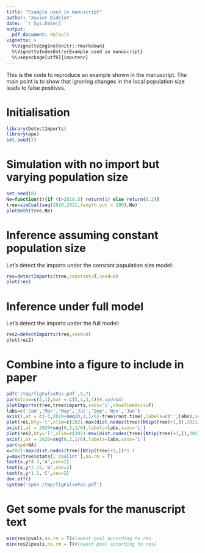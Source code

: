 ```yaml
---
title: "Example used in manuscript"
author: "Xavier Didelot"
date: '`r Sys.Date()`'
output:
  pdf_document: default
vignette: >
  %\VignetteEngine{knitr::rmarkdown}
  %\VignetteIndexEntry{Example used in manuscript}
  %\usepackage[utf8]{inputenc}
---
```


This is the code to reproduce an example shown in the manuscript.
The main point is to show that ignoring changes in the local population size
leads to false positives.

# Initialisation

```r
library(DetectImports)
library(ape)
set.seed(2)
```

# Simulation with no import but varying population size

```r
set.seed(0)
Ne=function(t){if (t>2020.5) return(1) else return(0.2)}
tree=simCoal(seq(2020,2021,length.out = 100),Ne)
plotBoth(tree,Ne)
```

# Inference assuming constant population size

Let's detect the imports under the constant population size model:

```r
res=detectImports(tree,constant=T,seed=0)
plot(res)
```

# Inference under full model

Let's detect the imports under the full model:

```r
res2=detectImports(tree,seed=0)
plot(res2)
```

# Combine into a figure to include in paper

```r
pdf('/tmp/figFalsePos.pdf',5,7)
par(mfrow=c(3,1),mar = c(3,4,3,4))#,xpd=NA)
plotImports(tree,tree$imports,xaxs='i',showTimeAxis=F)
labs=c('Jan','Mar','May','Jul','Sep','Nov','Jan')
axis(1,at = c(-1,2020+seq(0,1,1/6)-tree$root.time),labels=c('',labs),xaxs='i')
plot(res,bty='l',xlim=c(2021-max(dist.nodes(tree)[Ntip(tree)+1,]),2021),xaxs='i',xlab='',xaxt='n')
axis(1,at = 2020+seq(0,1,1/6),labels=labs,xaxs='i')
plot(res2,bty='l',xlim=c(2021-max(dist.nodes(tree)[Ntip(tree)+1,]),2021),xaxs='i',xlab='',xaxt='n')
axis(1,at = 2020+seq(0,1,1/6),labels=labs,xaxs='i')
par(xpd=NA)
x=2021-max(dist.nodes(tree)[Ntip(tree)+1,])*1.1
y=max(tree$stats[,'coalint'],na.rm = T)
text(x,y*4.3,'A',cex=2)
text(x,y*2.75,'B',cex=2)
text(x,y*1.1,'C',cex=2)
dev.off()
system('open /tmp/figFalsePos.pdf')
```


# Get some pvals for the manuscript text
```r
min(res$pvals,na.rm = T)#lowest pval according to res
min(res2$pvals,na.rm = T)#lowest pval according to res2
```
